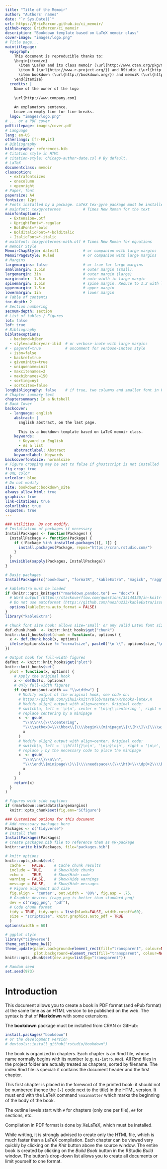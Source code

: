 ```yaml
--- 
title: "Title of the Memoir"
author: "Authors' names"
date: "`r Sys.Date()`"
url: https://EricMarcon.github.io/ci_memoir/
github-repo: EricMarcon/ci_memoir
description: "Bookdown template based on LaTeX memoir class"
cover-image: "images/logo.png"
# Title page...
maintitlepage:
  epigraph: |
    This document is reproducible thanks to:
    \begin{itemize}
      \item \LaTeX and its class memoir (\url{http://www.ctan.org/pkg/memoir}).
      \item R (\url{http://www.r-project.org/}) and RStudio (\url{http://www.rstudio.com/})
      \item bookdown (\url{http://bookdown.org/}) and memoiR (\url{https://ericmarcon.github.io/memoiR/})
    \end{itemize}
  credits: |
    Name of the owner of the logo
    
    \url{http://www.company.com}
    
    An explanatory sentence.
    Leave an empty line for line breaks.
  logo: "images/logo.png"
# ... or a PDF cover
pdftitlepage: images/cover.pdf
# Language
lang: en-US
otherlangs: [fr-FR,it]
# Bibliography
bibliography: references.bib
# Citation style in HTML
# citation-style: chicago-author-date.csl # By default.
# LaTeX
documentclass: memoir
classoption:
  - extrafontsizes
  - onecolumn
  - openright
# Paper, font
papersize: A4
fontsize: 12pt
# Fonts installed by a package. LaTeX tex-gyre package must be installed for:
# mainfont: texgyretermes          # Times New Roman for the text
mainfontoptions:
  - Extension=.otf
  - UprightFont=*-regular
  - BoldFont=*-bold
  - BoldItalicFont=*-bolditalic
  - ItalicFont=*-italic
# mathfont: texgyretermes-math.otf # Times New Roman for equations
# memoir Style
MemoirChapStyle: daleif1           # or companion with large margins
MemoirPageStyle: Ruled             # or companion with large margins
# Margins
largemargins: false                # or true for large margins
smallmargin: 1.5in                 # outer margin (small).
largemargin: 3in                   # outer margin (large)
marginnote:  1.8in                 # note width in large margin
spinemargin: 1.5in                 # spine margin. Reduce to 1.2 with large margins.
uppermargin: 1.5in                 # upper margin
lowermargin: 1in                   # lower margin
# Table of contents
toc-depth: 2
# Section numbering
secnum-depth: section
# List of tables / Figures
lot: false
lof: true
# Bibliography
biblatexoptions:
  - backend=biber
  - style=authoryear-ibid  # or verbose-inote with large margins
# - pageref=true           # uncomment for verbose-inotes style
  - isbn=false
  - backref=true
  - giveninits=true
  - uniquename=init
  - maxcitenames=2
  - maxbibnames=150
  - sorting=nyt
  - sortcites=false
longbibliography: false    # if true, two columns and smaller font in PDF
# Chapter summary text
chaptersummary: In a Nutshell
# Back Cover
backcover:
  - language: english
    abstract: |
      English abstract, on the last page.
  
      This is a bookdown template based on LaTeX memoir class.
    keywords:
      - Keyword in English
      - As a list
    abstractlabel: Abstract
    keywordlabel: Keywords
backcoverfontsize: normalsize
# Figure cropping may be set to false if ghostscript is not installed
fig_crop: true
# URL color
urlcolor: blue
# Do not modify
site: bookdown::bookdown_site
always_allow_html: true
graphics: true
link-citations: true
colorlinks: true
csquotes: true
---
```


<!-- HTML code necessary for key messages --> 
<img src="images/trombone.png" alt="image" hidden/>

```r
### Utilities. Do not modify.
# Installation of packages if necessary
InstallPackages <- function(Packages) {
  InstallPackage <- function(Package) {
    if (!Package %in% installed.packages()[, 1]) {
      install.packages(Package, repos="https://cran.rstudio.com/")
    }
  }
  invisible(sapply(Packages, InstallPackage))
}

# Basic packages
InstallPackages(c("bookdown", "formatR", "kableExtra", "magick", "ragg"))

# kableExtra must be loaded 
if (knitr::opts_knit$get("rmarkdown.pandoc.to") == "docx") {
  # Word output (https://stackoverflow.com/questions/35144130/in-knitr-how-can-i-test-for-if-the-output-will-be-pdf-or-word)
  # Do not use autoformat (https://github.com/haozhu233/kableExtra/issues/308)
  options(kableExtra.auto_format = FALSE)
}
library("kableExtra")

# Chunk font size hook: allows size='small' or any valid Latex font size in chunk options
def.chunk.hook  <- knitr::knit_hooks$get("chunk")
knitr::knit_hooks$set(chunk = function(x, options) {
  x <- def.chunk.hook(x, options)
  ifelse(options$size != "normalsize", paste0("\n \\", options$size,"\n\n", x, "\n\n \\normalsize"), x)
})

# Output hook for full-width figures
defOut <- knitr::knit_hooks$get("plot")
knitr::knit_hooks$set(
  plot = function(x, options) {
    # Apply the original hook
    x <- defOut(x, options)
    # Only full-width figures
    if (options$out.width == "\\widthw") {
      # Modify output of the original hook, see code on:
      # https://github.com/yihui/knitr/blob/master/R/hooks-latex.R
      # Modify align1 output with align=center. Original code:
      # switch(a, left = '\n\n', center = '\n\n{\\centering ', right = '\n\n\\hfill{}', '\n')
      # replace centering by a minipage
      x  <- gsub(
        "\\n\\n\\{\\\\centering",
        "\\\\setbox0=\\\\hbox\\{\\\\begin\\{minipage\\}\\[h\\]\\{\\\\widthw\\}\\\\centering",
        x
      )
      # Modify align2 output with align=center. Original code:
      # switch(a, left = '\\hfill{}\n\n', '\n\n}\n\n', right = '\n\n', '')
      # replace } by the necessary code to place the minipage
      x  <- gsub(
        "\\n\\n\\}\\n\\n",
        "\\\\end\\{minipage\\}\\}\\\\needspace\\{\\\\ht0+\\\\dp0+2\\\\baselineskip\\}\\\\definesHSpace\\\\hspace\\{-\\\\rf\\}\\\\box0",
        x
      )
    }
    return(x)
  }
)

# Figures with side captions
if (rmarkdown::metadata$largemargins)
  knitr::opts_chunk$set(fig.env='SCfigure')
```

```r
### Customized options for this document
# Add necessary packages here
Packages <- c("tidyverse")
# Install them
InstallPackages(Packages)
# Create packages.bib file to reference them as @R-package
knitr::write_bib(Packages, file="packages.bib")

# knitr options
knitr::opts_chunk$set(
  cache =   FALSE,    # Cache chunk results
  include = TRUE,     # Show/Hide chunks
  echo =    TRUE,     # Show/Hide code
  warning = FALSE,    # Show/Hide warnings
  message = FALSE,    # Show/Hide messages
  # Figure alignment and size
  fig.align = 'center', out.width = '80%', fig.asp = .75,
  # Graphic devices (ragg_png is better than standard png)
  dev = c("ragg_png", "pdf"),
  # Code chunk format
  tidy = TRUE, tidy.opts = list(blank=FALSE, width.cutoff=60),
  size = "scriptsize", knitr.graphics.auto_pdf = TRUE
  )
options(width = 60)

# ggplot style
library("tidyverse")
theme_set(theme_bw())
theme_update(panel.background=element_rect(fill="transparent", colour=NA),
             plot.background=element_rect(fill="transparent", colour=NA))
knitr::opts_chunk$set(dev.args=list(bg="transparent"))

# Random seed
set.seed(973)
```


# Introduction {-}

This document allows you to create a book in PDF format (and ePub format) at the same time as an HTML version to be published on the web.
The syntax is that of **Markdown** with some extensions.

The **bookdown** package must be installed from CRAN or GitHub:

```r
install.packages("bookdown")
# or the development version
# devtools::install_github("rstudio/bookdown")
```

The book is organized in chapters. 
Each chapter is an Rmd file, whose name normally begins with its number (e.g. `01-intro.Rmd`).
All Rmd files in the project folder are actually treated as chapters, sorted by filename.
The index.Rmd file is special: it contains the document header and the first chapter.

This first chapter is placed in the foreword of the printed book: it should not be numbered (hence the `{-}` code next to the title) in the HTML version.
It must end with the LaTeX command `\mainmatter` which marks the beginning of the body of the book.

The outline levels start with `#` for chapters (only one per file), `##` for sections, etc.

Compilation in PDF format is done by XeLaTeX, which must be installed.

While writing, it is strongly advised to create only the HTML file, which is much faster than a LaTeX compilation.
Each chapter can be viewed very quickly by clicking on the _Knit_ button above the source window.
The entire book is created by clicking on the _Build Book_ button in the RStudio _Build_ window.
The button's drop-down list allows you to create all documents or limit yourself to one format.

<!-- The \mainmatter command marks the beginning of the LaTeX document body--> 
<!-- It must not be deleted-->
\mainmatter

